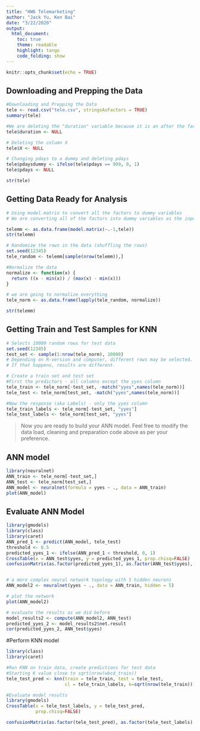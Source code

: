 ```yaml
---
title: "HW6 Telemarketing"
author: "Jack Yu, Ken Bai"
date: "3/22/2020"
output:
  html_document:
    toc: true
    theme: readable
    highlight: tango
    code_folding: show
---
```


```r
knitr::opts_chunk$set(echo = TRUE)
```

## Downloading and Prepping the Data

```r
#Downloading and Prepping the Data
tele <- read.csv("tele.csv", stringsAsFactors = TRUE)
summary(tele)

#We are deleting the "duration" variable because it is an after the fact measurement. We only should be using variables that we know before the call
tele$duration <- NULL

# Deleting the column X
tele$X <- NULL

# Changing pdays to a dummy and deleting pdays
tele$pdaysdummy <- ifelse(tele$pdays == 999, 0, 1)
tele$pdays <- NULL

str(tele)
```

## Getting Data Ready for Analysis

```r
# Using model.matrix to convert all the factors to dummy variables
# We are converting all of the factors into dummy variables as the input into knn has to be numeric

telemm <- as.data.frame(model.matrix(~.-1,tele))
str(telemm)

# Randomize the rows in the data (shuffling the rows)
set.seed(12345)
tele_random <- telemm[sample(nrow(telemm)),]

#Normalize the data
normalize <- function(x) {
  return ((x - min(x)) / (max(x) - min(x)))
}

# we are going to normalize everything 
tele_norm <- as.data.frame(lapply(tele_random, normalize))

str(telemm)
```


## Getting Train and Test Samples for KNN

```r
# Selects 10000 random rows for test data
set.seed(12345)
test_set <- sample(1:nrow(tele_norm), 10000) 
# Depending on R-version and computer, different rows may be selected. 
# If that happens, results are different. 

# Create a train set and test set
#First the predictors - all columns except the yyes column
tele_train <- tele_norm[-test_set, -match("yyes",names(tele_norm))]
tele_test <- tele_norm[test_set, -match("yyes",names(tele_norm))]

#Now the response (aka Labels) - only the yyes column
tele_train_labels <- tele_norm[-test_set, "yyes"]
tele_test_labels <- tele_norm[test_set, "yyes"]
```

> Now you are ready to build your ANN model. Feel free to modify the data load, cleaning and preparation code above as per your preference.

## ANN model

```r
library(neuralnet)
ANN_train <- tele_norm[-test_set,]
ANN_test <- tele_norm[test_set,]
ANN_model <- neuralnet(formula = yyes ~ ., data = ANN_train)
plot(ANN_model)
```

## Evaluate ANN Model

```r
library(gmodels)
library(class)
library(caret)
ANN_pred_1 <- predict(ANN_model, tele_test)
threshold <- 0.5
predicted_yyes_1 <- ifelse(ANN_pred_1 < threshold, 0, 1)
CrossTable(x = ANN_test$yyes, y = predicted_yyes_1, prop.chisq=FALSE)
confusionMatrix(as.factor(predicted_yyes_1), as.factor(ANN_test$yyes), positive = "1")


# a more complex neural network topology with 5 hidden neurons
ANN_model2 <- neuralnet(yyes ~ ., data = ANN_train, hidden = 5)

# plot the network
plot(ANN_model2)

# evaluate the results as we did before
model_results2 <- compute(ANN_model2, ANN_test)
predicted_yyes_2 <- model_results2$net.result
cor(predicted_yyes_2, ANN_test$yyes)
```

#Perform KNN model
```r
library(class)
library(caret)

#Run KNN on train data, create predictions for test data
#Starting K value close to sqrt(nrow(wbcd_train))
tele_test_pred <- knn(train = tele_train, test = tele_test,
                      cl = tele_train_labels, k=sqrt(nrow(tele_train)))

#Evaluate model results
library(gmodels)
CrossTable(x = tele_test_labels, y = tele_test_pred, 
           prop.chisq=FALSE)

confusionMatrix(as.factor(tele_test_pred), as.factor(tele_test_labels), positive = "1")
```


